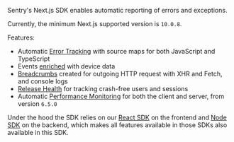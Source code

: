 <Note>

Sentry's Next.js SDK enables automatic reporting of errors and exceptions.

</Note>

Currently, the minimum Next.js supported version is `10.0.8`.

Features:

- Automatic [Error Tracking](/product/issues/) with source maps for both JavaScript and TypeScript
- Events [enriched](/platforms/javascript/enriching-events/context/) with device data
- [Breadcrumbs](/platforms/javascript/enriching-events/breadcrumbs/) created for outgoing HTTP request with XHR and Fetch, and console logs
- [Release Health](/product/releases/health/) for tracking crash-free users and sessions
- Automatic [Performance Monitoring](/product/performance/) for both the client and server, from version `6.5.0`

Under the hood the SDK relies on our [React SDK](/platforms/javascript/guides/react/) on the frontend and [Node SDK](/platforms/node) on the backend, which makes all features available in those SDKs also available in this SDK.
